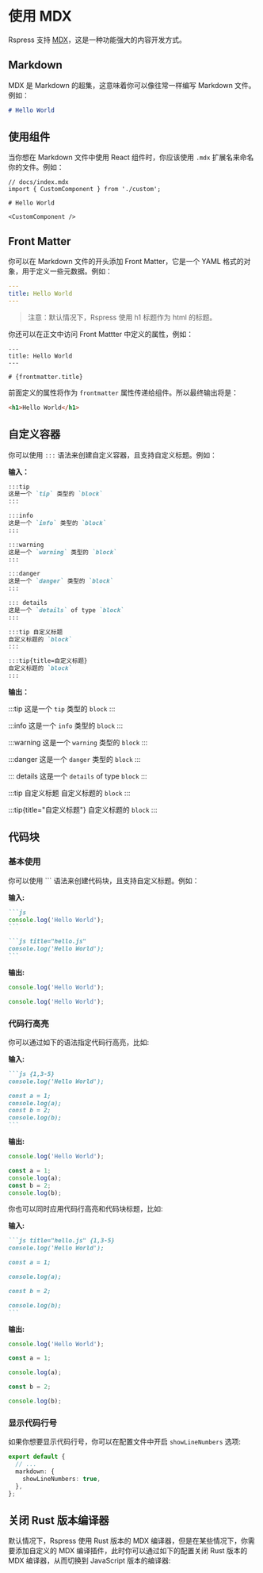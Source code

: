 # 使用 MDX

Rspress 支持 [MDX](https://mdxjs.com/)，这是一种功能强大的内容开发方式。

## Markdown

MDX 是 Markdown 的超集，这意味着你可以像往常一样编写 Markdown 文件。例如：

```md
# Hello World
```

## 使用组件

当你想在 Markdown 文件中使用 React 组件时，你应该使用 `.mdx` 扩展名来命名你的文件。例如：

```mdx
// docs/index.mdx
import { CustomComponent } from './custom';

# Hello World

<CustomComponent />
```

## Front Matter

你可以在 Markdown 文件的开头添加 Front Matter，它是一个 YAML 格式的对象，用于定义一些元数据。例如：

```yaml
---
title: Hello World
---
```

> 注意：默认情况下，Rspress 使用 h1 标题作为 html 的标题。

你还可以在正文中访问 Front Mattter 中定义的属性，例如：

```mdx
---
title: Hello World
---

# {frontmatter.title}
```

前面定义的属性将作为 `frontmatter` 属性传递给组件。所以最终输出将是：

```html
<h1>Hello World</h1>
```

## 自定义容器

你可以使用 `:::` 语法来创建自定义容器，且支持自定义标题。例如：

**输入：**

```markdown
:::tip
这是一个 `tip` 类型的 `block`
:::

:::info
这是一个 `info` 类型的 `block`
:::

:::warning
这是一个 `warning` 类型的 `block`
:::

:::danger
这是一个 `danger` 类型的 `block`
:::

::: details
这是一个 `details` of type `block`
:::

:::tip 自定义标题
自定义标题的 `block`
:::

:::tip{title=自定义标题}
自定义标题的 `block`
:::
```

**输出：**

:::tip
这是一个 `tip` 类型的 `block`
:::

:::info
这是一个 `info` 类型的 `block`
:::

:::warning
这是一个 `warning` 类型的 `block`
:::

:::danger
这是一个 `danger` 类型的 `block`
:::

::: details
这是一个 `details` of type `block`
:::

:::tip 自定义标题
自定义标题的 `block`
:::

:::tip{title="自定义标题"}
自定义标题的 `block`
:::

## 代码块

### 基本使用

你可以使用 \`\`\` 语法来创建代码块，且支持自定义标题。例如：

**输入:**

````md
```js
console.log('Hello World');
```

```js title="hello.js"
console.log('Hello World');
```
````

**输出:**

```js
console.log('Hello World');
```

```js title="hello.js"
console.log('Hello World');
```

### 代码行高亮

你可以通过如下的语法指定代码行高亮，比如:

**输入:**

````md
```js {1,3-5}
console.log('Hello World');

const a = 1;
console.log(a);
const b = 2;
console.log(b);
```
````

**输出:**

```js {1,3-5}
console.log('Hello World');

const a = 1;
console.log(a);
const b = 2;
console.log(b);
```

你也可以同时应用代码行高亮和代码块标题，比如:

**输入:**

````md
```js title="hello.js" {1,3-5}
console.log('Hello World');

const a = 1;

console.log(a);

const b = 2;

console.log(b);
```
````

**输出:**

```js title="hello.js" {1,3-5}
console.log('Hello World');

const a = 1;

console.log(a);

const b = 2;

console.log(b);
```

### 显示代码行号

如果你想要显示代码行号，你可以在配置文件中开启 `showLineNumbers` 选项:

```ts title="rspress.config.ts"
export default {
  // ...
  markdown: {
    showLineNumbers: true,
  },
};
```

## 关闭 Rust 版本编译器

默认情况下，Rspress 使用 Rust 版本的 MDX 编译器，但是在某些情况下，你需要添加自定义的 MDX 编译插件，此时你可以通过如下的配置关闭 Rust 版本的 MDX 编译器，从而切换到 JavaScript 版本的编译器:


<MdxRs />

